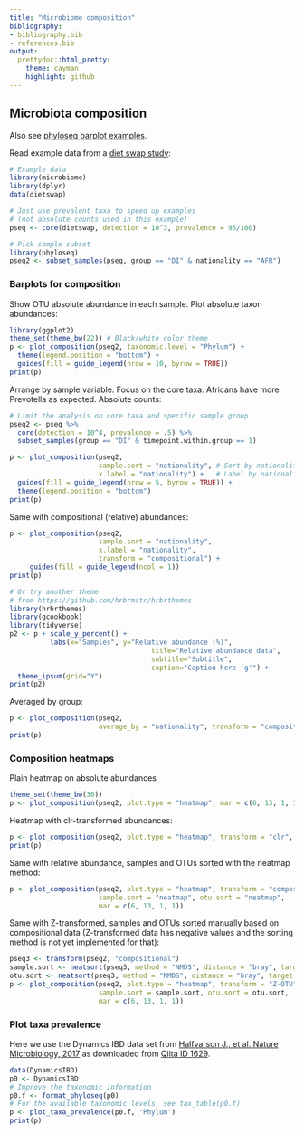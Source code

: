 ```yaml
---
title: "Microbiome composition"
bibliography: 
- bibliography.bib
- references.bib
output: 
  prettydoc::html_pretty:
    theme: cayman
    highlight: github
---
```

  <!--
  %\VignetteEngine{knitr::rmarkdown}
%\VignetteIndexEntry{microbiome tutorial - composition}
%\usepackage[utf8]{inputenc}
%\VignetteEncoding{UTF-8}  
-->
  
  
## Microbiota composition
  

Also see [phyloseq barplot examples](http://joey711.github.io/phyloseq/plot_bar-examples.html).
  
Read example data from a [diet swap study](http://dx.doi.org/10.1038/ncomms7342):
  
```r
# Example data
library(microbiome)
library(dplyr)
data(dietswap)

# Just use prevalent taxa to speed up examples
# (not absolute counts used in this example)
pseq <- core(dietswap, detection = 10^3, prevalence = 95/100)

# Pick sample subset
library(phyloseq)
pseq2 <- subset_samples(pseq, group == "DI" & nationality == "AFR")
```

### Barplots for composition

Show OTU absolute abundance in each sample. Plot absolute taxon
abundances:
  
```r
library(ggplot2)
theme_set(theme_bw(22)) # Black/white color theme
p <- plot_composition(pseq2, taxonomic.level = "Phylum") +
  theme(legend.position = "bottom") +
  guides(fill = guide_legend(nrow = 10, byrow = TRUE))
print(p)       
```

Arrange by sample variable. Focus on the core taxa. Africans have more Prevotella as expected. Absolute counts:
  
```r
# Limit the analysis on core taxa and specific sample group
pseq2 <- pseq %>%
  core(detection = 10^4, prevalence = .5) %>%
  subset_samples(group == "DI" & timepoint.within.group == 1)

p <- plot_composition(pseq2,
                      sample.sort = "nationality", # Sort by nationality
                      x.label = "nationality") +   # Label by nationality
  guides(fill = guide_legend(nrow = 5, byrow = TRUE)) +
  theme(legend.position = "bottom")
print(p)
```


Same with compositional (relative) abundances:
  
```r
p <- plot_composition(pseq2,
                      sample.sort = "nationality",
                      x.label = "nationality",
                      transform = "compositional") +
     guides(fill = guide_legend(ncol = 1))
print(p)

# Or try another theme
# from https://github.com/hrbrmstr/hrbrthemes
library(hrbrthemes)
library(gcookbook)
library(tidyverse)
p2 <- p + scale_y_percent() +
          labs(x="Samples", y="Relative abundance (%)",
                                   title="Relative abundance data",
                                   subtitle="Subtitle",
                                   caption="Caption here 'g'") + 
  theme_ipsum(grid="Y")
print(p2)  
```


Averaged by group:
  
```r
p <- plot_composition(pseq2,
                      average_by = "nationality", transform = "compositional")
print(p)
```



### Composition heatmaps


Plain heatmap on absolute abundances

```r
theme_set(theme_bw(30))
p <- plot_composition(pseq2, plot.type = "heatmap", mar = c(6, 13, 1, 1))
```


Heatmap with clr-transformed abundances:

```r
p <- plot_composition(pseq2, plot.type = "heatmap", transform = "clr", mar = c(6, 13, 1, 1))
print(p)
```


Same with relative abundance, samples and OTUs sorted with the neatmap method:
  
```r
p <- plot_composition(pseq2, plot.type = "heatmap", transform = "compositional"
                      sample.sort = "neatmap", otu.sort = "neatmap",
                      mar = c(6, 13, 1, 1))
```


Same with Z-transformed, samples and OTUs sorted manually based on compositional data (Z-transformed data has negative values and the sorting method is not yet implemented for that):
  
```r
pseq3 <- transform(pseq2, "compositional")
sample.sort <- neatsort(pseq3, method = "NMDS", distance = "bray", target = "sites") 
otu.sort <- neatsort(pseq3, method = "NMDS", distance = "bray", target = "species")
p <- plot_composition(pseq2, plot.type = "heatmap", transform = "Z-OTU",
                      sample.sort = sample.sort, otu.sort = otu.sort,
                      mar = c(6, 13, 1, 1))
```

### Plot taxa prevalence

Here we use the Dynamics IBD data set from [Halfvarson J., et al. Nature Microbiology, 2017](http://www.nature.com/articles/nmicrobiol20174) as downloaded from [Qiita ID 1629](https://qiita.ucsd.edu/study/description/1629). 

```r
data(DynamicsIBD)
p0 <- DynamicsIBD
# Improve the taxonomic information
p0.f <- format_phyloseq(p0)
# For the available taxonomic levels, see tax_table(p0.f)
p <- plot_taxa_prevalence(p0.f, 'Phylum')
print(p)
```

